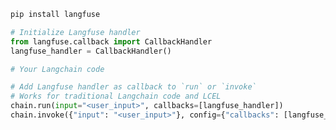 
```bash
pip install langfuse
```

<Env />

```python
# Initialize Langfuse handler
from langfuse.callback import CallbackHandler
langfuse_handler = CallbackHandler()

# Your Langchain code

# Add Langfuse handler as callback to `run` or `invoke`
# Works for traditional Langchain code and LCEL
chain.run(input="<user_input>", callbacks=[langfuse_handler])
chain.invoke({"input": "<user_input>"}, config={"callbacks": [langfuse_handler]})
```
